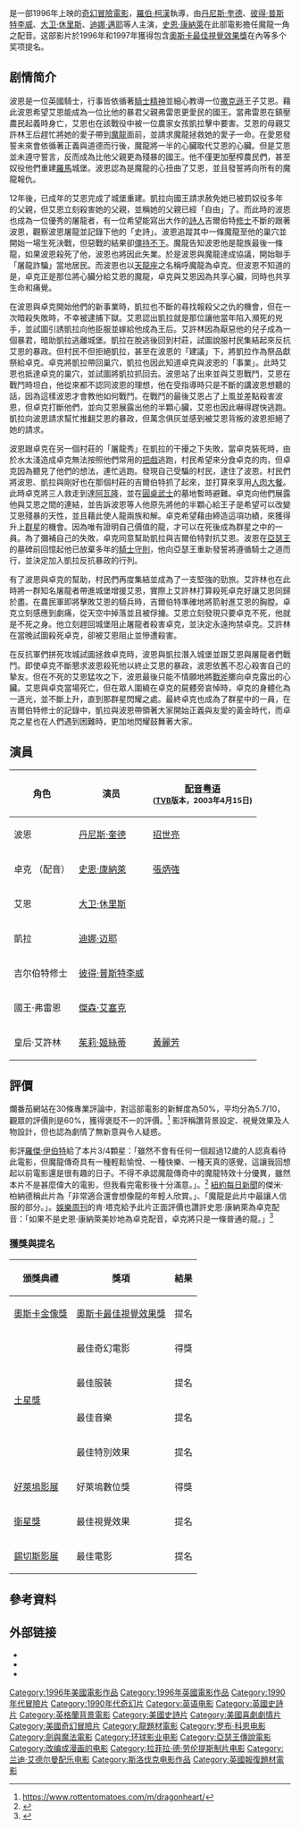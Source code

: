 {{noteTA
|1=zh-cn:魔幻屠龍;zh-hk:魔幻屠龍;zh-tw:魔龍傳奇;
}}
{{roughtranslation|time=2014-04-17T03:34:27+00:00}}

{{Infobox film
| name = 魔龍傳奇
| original_name = ''Dragonheart''
| cn_name = 魔幻屠龙
| tw_name = 魔龍傳奇
| hk_name = 魔幻屠龍
| image          = Dragonheart ver1.jpg
| image_size     = 200px
| caption        = 北美原装海报。
| director       = [[羅伯·柯漢|羅伯·柯漢]]
| producer       = {{tsl|en|Raffaella De Laurentiis|Raffaella De Laurentiis}}
| screenplay     = {{tsl|en|Charles Edward Pogue|Charles Edward Pogue}}
| writer         = 
| starring       ={{Plainlist|
* [[丹尼斯·奎德|丹尼斯·奎德]]
* [[史恩·康納萊|史恩·康納萊]]
* [[茱莉·克莉絲蒂|茱莉·克莉絲蒂]]
* [[彼得·普斯特李威|彼得·普斯特李威]]
* [[迪娜·邁耶|迪娜·邁耶]]
* [[大卫·休里斯|大卫·休里斯]]
}}
| music          = {{tsl|en|Randy Edelman|兰迪·爱德曼}}
| cinematography = 
| editing        = 
| studio         = [[工业光魔|工业光魔]]
| distributor    = [[环球影业|环球影业]]
| released       = {{flagicon|USA}}{{flagicon|Canada}} {{start date|1996|5|31}}<br/> {{flagicon|China}}{{flagicon|Taiwan}}{{flagicon|Hong Kong}} {{start date|1996|7|4}} <br /> {{flagicon|South Korea}} {{start date|1996|8|10}} <br />{{flagicon|Japan}} {{start date|1996|8|31}} <br/> {{flagicon|UK}} {{start date|1996|10|18}} <br/> {{flagicon|Australia}} {{start date|1996|12|6}} <br/> {{flagicon|New Zealand}} {{start date|1997|1|2}}
| runtime        = 103分鐘
| country        = [[美利堅合眾國|美利堅合眾國]] <br/> [[大不列颠及北爱尔兰联合王国|大不列颠及北爱尔兰联合王国]] <br/> [[斯洛伐克共和国|斯洛伐克共和国]]
| language       = [[英語|英語]]
| budget         = $63,000,000
| gross          = $115,267,375<ref name="bomojo">{{cite web | title = Dragonheart | date = May 31, 1996 | work = [[Box_Office_Mojo|Box Office Mojo]] | url =http://www.boxofficemojo.com/movies/?id=dragonheart.htm | accessdate = 2017-11-23 }}</ref>
}}

{{作品名稱|name=''Dragonheart''|hk=魔幻屠龍|tw=魔龍傳奇|equiv-cn=hk}}是一部1996年上映的[[奇幻電影|奇幻]][[冒險片|冒險電影]]，[[羅伯·柯漢|羅伯·柯漢]]執導，由[[丹尼斯·奎德|丹尼斯·奎德]]、[[彼得·普斯特李威|彼得·普斯特李威]]、[[大卫·休里斯|大卫·休里斯]]、[[迪娜·邁耶|迪娜·邁耶]]等人主演，[[史恩·康納萊|史恩·康納萊]]在此部電影擔任魔龍一角之配音。这部影片於1996年和1997年獲得包含[[奧斯卡最佳視覺效果獎|奧斯卡最佳視覺效果獎]]在內等多个奖项提名。

==剧情简介==
波恩是一位英國騎士，行事皆依循著[[騎士精神|騎士精神]]並細心教導一位[[撒克遜人|撒克遜]]王子艾恩。藉此波恩希望艾恩能成為一位比他的暴君父親弗雷恩更愛民的國王。當弗雷恩在鎮壓農民起義時身亡，艾恩也在該戰役中被一位農家女孩凱拉擊中要害。艾恩的母親艾許林王后趕忙將她的愛子帶到[[龍形傳說生物|魔龍]]面前，並請求魔龍拯救她的愛子一命。在愛恩發誓未來會依循著正義與道德而行後，魔龍將一半的心臟取代艾恩的心臟。但是艾恩並未遵守誓言，反而成為比他父親更為殘暴的國王。他不僅更加壓榨農民們，甚至奴役他們重建[[羅馬|羅馬]]城堡。波恩認為是魔龍的心扭曲了艾恩，並且發誓將向所有的魔龍報仇。

12年後，已成年的艾恩完成了城堡重建。凱拉向國王請求赦免她已被罰奴役多年的父親，但艾恩立刻殺害她的父親，並稱她的父親已經「自由」了。而此時的波恩也成為一位優秀的屠龍者，有一位希望能寫出大作的[[詩人|詩人]]吉爾伯特[[修士|修士]]不斷的跟著波恩，觀察波恩屠龍並記錄下他的「史詩」。波恩追蹤其中一條魔龍至他的巢穴並開始一場生死決戰，但惡戰的結果卻[[欠行|僵持不下]]。魔龍告知波恩他是龍族最後一條龍，如果波恩殺死了他，波恩也將因此失業。於是波恩與魔龍達成協議，開始聯手「屠龍詐騙」當地居民。而波恩也以[[天龍座|天龍座]]之名稱呼魔龍為卓克。但波恩不知道的是，卓克正是那位將心臟分給艾恩的魔龍，卓克與艾恩因為共享心臟，同時也共享生命和痛覺。

在波恩與卓克開始他們的新事業時，凱拉也不斷的尋找報殺父之仇的機會，但在一次暗殺失敗時，不幸被逮捕下獄。艾恩認出凱拉就是那位讓他當年陷入瀕死的兇手，並試圖引誘凱拉向他臣服並嫁給他成為王后。艾許林因為厭惡他的兒子成為一個暴君，暗助凱拉逃離城堡。凱拉在脫逃後回到村莊，試圖說服村民集結起來反抗艾恩的暴政。但村民不但拒絕凱拉，甚至在波恩的「建議」下，將凱拉作為祭品獻祭給卓克。卓克將凱拉帶回巢穴，凱拉也因此知道卓克與波恩的「事業」。此時艾恩也抵達卓克的巢穴，並試圖將凱拉抓回去。波恩站了出來並與艾恩戰鬥，艾恩在戰鬥時坦白，他從來都不認同波恩的理想，他在受指導時只是不斷的講波恩想聽的話，因為這樣波恩才會教他如何戰鬥。在戰鬥的最後艾恩占了上風並差點殺害波恩，但卓克打斷他們，並向艾恩展露出他的半顆心臟，艾恩也因此嚇得趕快逃跑。凱拉向波恩請求幫忙推翻艾恩的暴政，但萬念俱灰並感到被艾恩背叛的波恩拒絕了她的請求。

波恩跟卓克在另一個村莊的「屠龍秀」在凱拉的干擾之下失敗，當卓克裝死時，由於水太淺造成卓克無法按照他們常用的[[騙局|把戲]]逃跑，村民希望來分食卓克的肉，但卓克因為聽見了他們的想法，連忙逃跑。發現自己受騙的村民，逮住了波恩。村民們將波恩、凱拉與剛好也在那個村莊的吉爾伯特抓了起來，並打算來享用[[食人|人肉大餐]]。此時卓克將三人救走到達[[阿瓦隆|阿瓦隆]]，並在[[圓桌武士|圓桌武士]]的墓地暫時避難。卓克向他們展露他與艾恩之間的連結，並告訴波恩等人他原先將他的半顆心給王子是希望可以改變艾恩殘暴的天性，並且藉此使人龍兩族和解。卓克希望藉由締造這項功績，來獲得升上[[天龍座|群星]]的機會。因為唯有證明自己價值的龍，才可以在死後成為群星之中的一員。為了彌補自己的失敗，卓克同意幫助凱拉與吉爾伯特對抗艾恩。波恩在[[亞瑟王|亞瑟王]]的墓碑前回憶起他已放棄多年的[[騎士守則|騎士守則]]，他向亞瑟王重新發誓將遵循騎士之道而行，並決定加入凱拉反抗暴政的行列。

有了波恩與卓克的幫助，村民們再度集結並成為了一支堅強的勁旅。艾許林也在此時將一群知名屠龍者帶進城堡增援艾恩，實際上艾許林打算殺死卓克好讓艾恩同歸於盡。在農民軍即將擊敗艾恩的騎兵時，吉爾伯特準確地將箭射進艾恩的胸膛。卓克立刻感應到劇痛，從天空中掉落並且被俘擄。艾恩立刻發現只要卓克不死，他就是不死之身。他立刻趕回城堡阻止屠龍者殺害卓克，並決定永遠拘禁卓克。艾許林在當晚試圖殺死卓克，卻被艾恩阻止並慘遭殺害。

在反抗軍們拼死攻城試圖拯救卓克時，波恩與凱拉潛入城堡並跟艾恩與屠龍者們戰鬥。即使卓克不斷懇求波恩殺死他以終止艾恩的暴政，波恩依舊不忍心殺害自己的摯友。但在不死的艾恩猛攻之下，波恩最後只能不情願地將[[戰斧|戰斧]]擲向卓克露出的心臟。艾恩與卓克當場死亡，但在眾人圍繞在卓克的屍體旁哀悼時，卓克的身體化為一道光，並不斷上升，直到那群星閃耀之處。最終卓克也成為了群星中的一員，在吉爾伯特修士的記錄中，凱拉與波恩帶領著大家開始正義與友愛的黃金時代，而卓克之星也在人們遇到困難時，更加地閃耀鼓舞著大家。

==演員==
{| class="wikitable"
!角色
!演员 <br />{{flagicon|USA}}{{flagicon|Canada}}{{flagicon|UK}}{{flagicon|Australia}}{{flagicon|New Zealand}}
![[配音|配音]][[粤语|粤语]] {{flagicon|Hong Kong}} <br/> <small>([[TVB|TVB]]版本，2003年4月15日)</small>
|-
|波恩
|[[丹尼斯·奎德|丹尼斯·奎德]]
|[[招世亮|招世亮]]
|-
|卓克 （配音）
|[[史恩·康納萊|史恩·康納萊]]
|[[張炳強|張炳強]]
|-
|艾恩
|[[大卫·休里斯|大卫·休里斯]]
|
|-
|凱拉
|[[迪娜·迈耶|迪娜·迈耶]]
|
|-
|吉尔伯特修士
|[[彼得·普斯特李威|彼得·普斯特李威]]
|
|-
|國王·弗雷恩
|[[傑森·艾塞克|傑森·艾塞克]]
|
|-
|皇后·艾許林
|[[茱莉·姬絲蒂|茱莉·姬絲蒂]]
|[[黃麗芳|黃麗芳]]
|}

==評價==
爛番茄網站在30條專業評論中，對這部電影的新鮮度為50%，平均分為5.7/10，觀眾的評價則是60%，獲得褒貶不一的評價。<ref>https://www.rottentomatoes.com/m/dragonheart/</ref> 影評稱讚背景設定、視覺效果及人物設計，但也認為劇情了無新意與令人疑惑。

影評[[羅傑·伊伯特|羅傑·伊伯特]]給了本片3/4顆星：「雖然不會有任何一個超過12歲的人認真看待此電影，但魔龍傳奇具有一種輕鬆愉悅、一種快樂、一種天真的感覺，這讓我回想起以前電影還是很有趣的日子。不得不承認魔龍傳奇中的魔龍特效十分優異，雖然本片不是甚麼偉大的電影，但我看完電影後十分滿意。」。<ref>{{Citation|last = Ebert|first = Roger|author-link = Roger Ebert|url= http://rogerebert.suntimes.com/apps/pbcs.dll/article?AID=/19960531/REVIEWS/605310302/1023|newspaper = Chicago Sun-Times|title=Dragonheart|date = 1996-05-31|accessdate = 2017-11-24}}</ref> [[紐約每日新聞|紐約每日新聞]]的傑米·柏納德稱此片為「非常適合還會想像龍的年輕人欣賞。」、「魔龍是此片中最讓人信服的部分。」。[[娛樂周刊|娛樂周刊]]的肯·塔克給予此片正面評價也讚許史恩·康納萊為卓克配音：「如果不是史恩·康納萊美妙地為卓克配音，卓克將只是一條普通的龍。」<ref>{{Citation | last = Tucker | first = Ken | title = Dragonheart (1996) | newspaper = [[Entertainment_Weekly|Entertainment Weekly]] | date = 1996-05-31 | url = http://ew.com/article/1996/06/07/dragonheart/ | accessdate = 2017-11-24}}</ref>

===獲獎與提名===
{| class="wikitable"
|-
!頒獎典禮 !! 獎項 !! 結果
|-
|[[第69屆奧斯卡金像獎|奧斯卡金像獎]]
|[[奧斯卡最佳視覺效果獎|奧斯卡最佳視覺效果獎]]
|bgcolor="#ffdddd"| 提名
|-
|rowspan="4"|[[土星獎|土星獎]]
|最佳奇幻電影
|bgcolor="#ddffdd"| 得獎
|-
|最佳服裝
|bgcolor="#ffdddd"| 提名
|-
|最佳音樂
|bgcolor="#ffdddd"| 提名
|-
|最佳特別效果
|bgcolor="#ffdddd"| 提名
|-
|[[好萊塢影展|好萊塢影展]]
|好萊塢數位獎
|bgcolor="#ddffdd"| 得獎
|-
|[[衛星獎|衛星獎]]
|最佳視覺效果
|bgcolor="#ffdddd"| 提名
|-
|[[錫切斯影展|錫切斯影展]]
|最佳電影
|bgcolor="#ffdddd"| 提名
|}

==參考資料==
{{Reflist|2}}

==外部链接==
* {{IMDb title|0116136|Dragonheart}}
* {{Allmovie title|136309|Dragonheart}}
* {{mojo title|dragonheart|Dragonheart}}

{{Rob Cohen}}
{{土星奖最佳奇幻片}}
{{DEFAULTSORT:Dragonheart}}
[[Category:1996年美國電影作品|Category:1996年美國電影作品]]
[[Category:1996年英國電影作品|Category:1996年英國電影作品]]
[[Category:1990年代冒險片|Category:1990年代冒險片]]
[[Category:1990年代奇幻片|Category:1990年代奇幻片]]
[[Category:英语电影|Category:英语电影]]
[[Category:英國史詩片|Category:英國史詩片]]
[[Category:英格蘭背景電影|Category:英格蘭背景電影]]
[[Category:美國史詩片|Category:美國史詩片]]
[[Category:美國喜劇劇情片|Category:美國喜劇劇情片]]
[[Category:美國奇幻冒險片|Category:美國奇幻冒險片]]
[[Category:龍題材電影|Category:龍題材電影]]
[[Category:罗布·科恩电影|Category:罗布·科恩电影]]
[[Category:劍與魔法電影|Category:劍與魔法電影]]
[[Category:环球影业电影|Category:环球影业电影]]
[[Category:亞瑟王傳說電影|Category:亞瑟王傳說電影]]
[[Category:改编成漫画的电影|Category:改编成漫画的电影]]
[[Category:拉菲拉·德·劳伦提斯制片电影|Category:拉菲拉·德·劳伦提斯制片电影]]
[[Category:兰迪·艾德尔曼配乐电影|Category:兰迪·艾德尔曼配乐电影]]
[[Category:斯洛伐克电影作品|Category:斯洛伐克电影作品]]
[[Category:英國報復題材電影|Category:英國報復題材電影]]